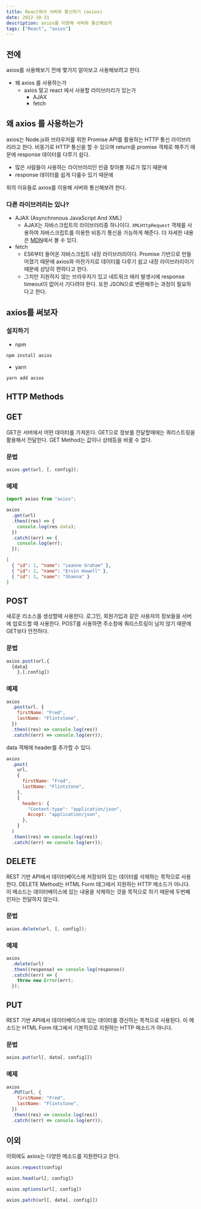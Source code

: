 ```yaml
---
title: React에서 서버와 통신하기 (axios)
date: 2022-10-31
description: axios를 이용해 서버와 통신해보자
tags: ["React", "axios"]
---
```


## 전에

axios를 사용해보기 전에 몇가지 알아보고 사용해보려고 한다.

- 왜 axios 를 사용하는가
  - axios 말고 react 에서 사용할 라이브러리가 있는가
    - AJAX
    - fetch

## 왜 axios 를 사용하는가

axios는 Node.js와 브라우저를 위한 Promise API를 활용하는 HTTP 통신 라이브러리라고 한다. 비동기로 HTTP 통신을 할 수 있으며 return을 promise 객체로 해주기 때문에 response 데이터를 다루기 쉽다.

- 많은 사람들이 사용하는 라이브러리인 만큼 찾아볼 자료가 많기 때문에
- response 데이터를 쉽게 다룰수 있기 때문에

위의 이유들로 axios를 이용해 서버와 통신해보려 한다.

### 다른 라이브러리는 있나?

- AJAX (Asynchronous JavaScript And XML)
  - AJAX는 자바스크립트의 라이브러리중 하나이다. `XMLHttpRequest` 객체를 사용하여 자바스크립트를 이용한 비동기 통신을 가능하게 해준다. 더 자세한 내용은 [MDN](https://developer.mozilla.org/ko/docs/Web/Guide/AJAX/Getting_Started)에서 볼 수 있다.
- fetch
  - ES6부터 들어온 자바스크립트 내장 라이브러리이다. Promise 기반으로 만들어졌기 때문에 axios와 마찬가지로 데이터를 다루기 쉽고 내장 라이브러리이기 때문에 상당히 편하다고 한다.
  - 그치만 지원하지 않는 브라우저가 있고 네트워크 에러 발생시에 response timeout이 없어서 기다려야 한다. 또한 JSON으로 변환해주는 과정이 필요하다고 한다.

## axios를 써보자

### 설치하기

- npm

```jsx
npm install axios
```

- yarn

```jsx
yarn add axios
```

## HTTP Methods

## GET

GET은 서버에서 어떤 데이터를 가져온다. GET으로 정보를 전달할때에는 쿼리스트링을 활용해서 전달한다. GET Method는 값이나 상태등을 바꿀 수 없다.

### 문법

```jsx
axios.get(url, [, config]);
```

### 예제

```jsx
import axios from "axios";

axios
  .get(url)
  .then((res) => {
    console.log(res.data);
  })
  .catch((err) => {
    console.log(err);
  });
```

```json
[
  { "id": 1, "name": "Leanne Graham" },
  { "id": 2, "name": "Ervin Howell" },
  { "id": 3, "name": "Shanna" }
]
```

## POST

새로운 리소스를 생성할때 사용한다. 로그인, 회원가입과 같은 사용자의 정보들을 서버에 업로드할 때 사용한다. POST를 사용하면 주소창에 쿼리스트링이 남지 않기 때문에 GET보다 안전하다.

### 문법

```jsx
axios.post(url,{
  {data}
    },[,config])
```

### 예제

```jsx
axios
  .post(url, {
    firstName: "Fred",
    lastName: "Flintstone",
  })
  .then((res) => console.log(res))
  .catch((err) => console.log(err));
```

data 객체에 header를 추가할 수 있다.

```jsx
axios
  .post(
    url,
    {
      firstName: "Fred",
      lastName: "Flintstone",
    },
    {
      headers: {
        "Content-type": "application/json",
        Accept: "application/json",
      },
    }
  )
  .then((res) => console.log(res))
  .catch((err) => console.log(err));
```

## DELETE

REST 기반 API에서 데이터베이스에 저장되어 있는 데이터를 삭제하는 목적으로 사용한다. DELETE Method는 HTML Form 태그에서 지원하는 HTTP 메소드가 아니다. 이 메소드는 데이터베이스에 있는 내용을 삭제하는 것을 목적으로 하기 때문에 두번째 인자는 전달하지 않는다.

### 문법

```jsx
axios.delete(url, [, config]);
```

### 예제

```jsx
axios
  .delete(url)
  .then((response) => console.log(response))
  .catch((err) => {
    throw new Error(err);
  });
```

## PUT

REST 기반 API에서 데이터베이스에 있는 데이터를 갱신하는 목적으로 사용된다. 이 메소드는 HTML Form 태그에서 기본적으로 지원하는 HTTP 메소드가 아니다.

### 문법

```jsx
axios.put(url[, data[, config]])
```

### 예제

```jsx
axios
  .PUT(url, {
    firstName: "Fred",
    lastName: "Flintstone",
  })
  .then((res) => console.log(res))
  .catch((err) => console.log(err));
```

## 이외

이외에도 axios는 다양한 메소드를 지원한다고 한다.

```jsx
axios.request(config)

axios.head(url[, config])

axios.options(url[, config])

axios.patch(url[, data[, config]])
```
